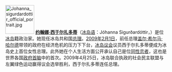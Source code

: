 [[File:Johanna_sigurdardottir_official_portrait.jpg|90px]]
'''[[约翰娜·西于尔扎多蒂|约翰娜·西于尔扎多蒂]]'''（[[冰岛语|冰岛语]]：Jóhanna Sigurðardóttir，{{bd|1942年|10月4日|CatIdx=S}}）是位[[冰岛|冰岛]]籍政治家。她现任冰岛共和国[[冰岛总理|总理]]。[[2009年|2009年]][[2月1日|2月1日]]，前任总理[[盖尔·哈尔德|盖尔·希尔马·哈尔德]]带领的政府在经济危机的压力下下台，[[冰岛议会|冰岛议会]]议员西于尔扎多蒂便成为冰岛史上首位女性总理。此外她在个人生活方面公开承认自己是位[[同性戀|同性恋者]]，这也是世界各国[[政府首脑|政府首脑]]中的首次。2009年4月25日，冰岛联合执政的社会民主联盟与左翼绿色运动赢得议会选举胜利，西于尔扎多蒂连任总理。